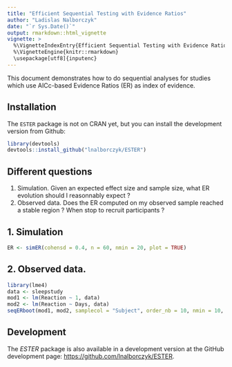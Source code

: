 ```yaml
---
title: "Efficient Sequential Testing with Evidence Ratios"
author: "Ladislas Nalborczyk"
date: "`r Sys.Date()`"
output: rmarkdown::html_vignette
vignette: >
  %\VignetteIndexEntry{Efficient Sequential Testing with Evidence Ratios}
  %\VignetteEngine{knitr::rmarkdown}
  \usepackage[utf8]{inputenc}
---
```


This document demonstrates how to do sequential analyses for studies which use AICc-based Evidence Ratios (ER) as index of evidence.

## Installation

The `ESTER` package is not on CRAN yet, but you can install the development version from Github:

```r

library(devtools)
devtools::install_github("lnalborczyk/ESTER")

```

## Different questions

1. Simulation. Given an expected effect size and sample size, what ER evolution should I reasonnably expect ?
2. Observed data. Does the ER computed on my observed sample reached a stable region ? When stop to recruit participants ?

## 1. Simulation

```r

ER <- simER(cohensd = 0.4, n = 60, nmin = 20, plot = TRUE)

```

## 2. Observed data.

```r

library(lme4)
data <- sleepstudy
mod1 <- lm(Reaction ~ 1, data)
mod2 <- lm(Reaction ~ Days, data)
seqERboot(mod1, mod2, samplecol = "Subject", order_nb = 10, nmin = 10, replace = FALSE)

```

## Development

The *ESTER* package is also available in a development version at the GitHub development page: [https://github.com/lnalborczyk/ESTER](https://github.com/lnalborczyk/ESTER).
